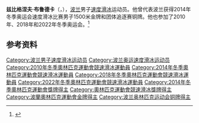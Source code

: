 {{NoteTA|G1=Sports}}
'''兹比格涅夫·布鲁德卡'''（{{lang-pl|Zbigniew Bródka}}，{{bd|1984年|10月8日||}}），[[波兰|波兰]]男子[[速度滑冰|速度滑冰]]运动员。他曾代表波兰获得2014年冬季奥运会速度滑冰比赛男子1500米金牌和团体追逐赛铜牌。他也参加了2010年、2018年和2022年冬季奥运会。<ref>{{Cite web|title=Zbigniew BRODKA|url=https://www.olympic.org/zbigniew-brodka|accessdate=2021-04-05|work=International Olympic Committee|archive-date=2021-01-24|archive-url=https://web.archive.org/web/20210124101519/https://www.olympic.org/zbigniew-brodka}}</ref>

== 参考资料 ==
{{reflist}}

{{奥林匹克运动会速度滑冰比赛男子1500米冠军}}

{{Authority control}}
{{DEFAULTSORT:Bródka, Zbigniew}}
[[Category:波兰男子速度滑冰运动员|Category:波兰男子速度滑冰运动员]]
[[Category:波兰奥运速度滑冰运动员|Category:波兰奥运速度滑冰运动员]]
[[Category:2010年冬季奧林匹克運動會競速滑冰運動員|Category:2010年冬季奧林匹克運動會競速滑冰運動員]]
[[Category:2014年冬季奧林匹克運動會競速滑冰運動員|Category:2014年冬季奧林匹克運動會競速滑冰運動員]]
[[Category:2018年冬季奧林匹克運動會競速滑冰運動員|Category:2018年冬季奧林匹克運動會競速滑冰運動員]]
[[Category:2022年冬季奧林匹克運動會競速滑冰運動員|Category:2022年冬季奧林匹克運動會競速滑冰運動員]]
[[Category:2014年冬季奧林匹克運動會獎牌得主|Category:2014年冬季奧林匹克運動會獎牌得主]]
[[Category:奧林匹克運動會競速滑冰獎牌得主|Category:奧林匹克運動會競速滑冰獎牌得主]]
[[Category:波蘭奧林匹克運動會金牌得主|Category:波蘭奧林匹克運動會金牌得主]]
[[Category:波兰奥林匹克运动会铜牌得主|Category:波兰奥林匹克运动会铜牌得主]]